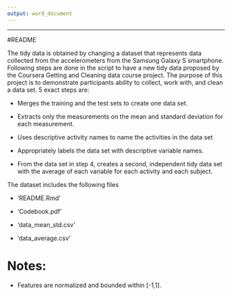 ```yaml
---
output: word_document
---
```

---
#README


The tidy data is obtained by changing a dataset that represents data collected from the accelerometers from the Samsung Galaxy S smartphone.
Following steps are done in the script to have a new tidy data proposed by the Coursera Getting and Cleaning data course project.
The purpose of this project is to demonstrate participants ability to collect, work with, and clean a data set.
5 exact steps are:

- Merges the training and the test sets to create one data set. \n

- Extracts only the measurements on the mean and standard deviation for      each measurement.

- Uses descriptive activity names to name the activities in the data set

- Appropriately labels the data set with descriptive variable names.

- From the data set in step 4, creates a second, independent tidy data set   with the average of each variable for each activity and each subject.

The dataset includes the following files

- 'README.Rmd'

- 'Codebook.pdf'

- 'data_mean_std.csv'

- 'data_average.csv'


Notes: 
======
- Features are normalized and bounded within [-1,1].
